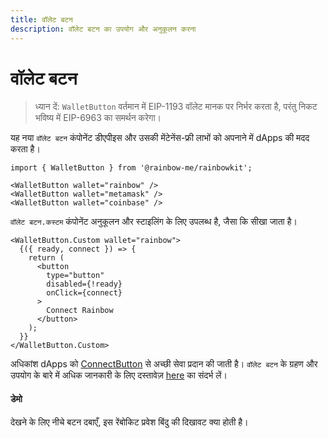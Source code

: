 ```yaml
---
title: वॉलेट बटन
description: वॉलेट बटन का उपयोग और अनुकूलन करना
---
```


# वॉलेट बटन

> ध्यान दें: `WalletButton` वर्तमान में EIP-1193 वॉलेट मानक पर निर्भर करता है, परंतु निकट भविष्य में EIP-6963 का समर्थन करेगा।

यह नया `वॉलेट बटन` कंपोनेंट डीएपीइस और उसकी मेंटेनेंस-फ्री लाभों को अपनाने में dApps की मदद करता है।

```tsx
import { WalletButton } from '@rainbow-me/rainbowkit';

<WalletButton wallet="rainbow" />
<WalletButton wallet="metamask" />
<WalletButton wallet="coinbase" />
```

`वॉलेट बटन.कस्टम` कंपोनेंट अनुकूलन और स्टाइलिंग के लिए उपलब्ध है, जैसा कि सीखा जाता है।

```tsx
<WalletButton.Custom wallet="rainbow">
  {({ ready, connect }) => {
    return (
      <button
        type="button"
        disabled={!ready}
        onClick={connect}
      >
        Connect Rainbow
      </button>
    );
  }}
</WalletButton.Custom>
```

अधिकांश dApps को [ConnectButton](https://www.rainbowkit.com/docs/connect-button) से अच्छी सेवा प्रदान की जाती है। `वॉलेट बटन` के ग्रहण और उपयोग के बारे में अधिक जानकारी के लिए दस्तावेज़ [here](https://www.rainbowkit.com/docs/wallet-button) का संदर्भ लें।

#### डेमो

देखने के लिए नीचे बटन दबाएँ, इस रेंबोकिट प्रवेश बिंदु की दिखावट क्या होती है।

<WalletButtonDemo />
